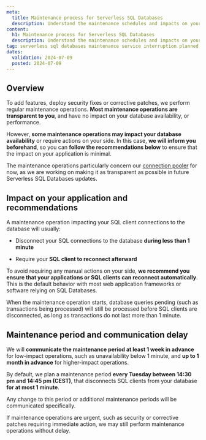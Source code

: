 ```yaml
---
meta:
  title: Maintenance process for Serverless SQL Databases
  description: Understand the maintenance schedules and impacts on your serverless SQL databases.
content:
  h1: Maintenance process for Serverless SQL Databases
  description: Understand the maintenance schedules and impacts on your serverless SQL databases.
tag: serverless sql databases maintenance service interruption planned operation
dates:
  validation: 2024-07-09
  posted: 2024-07-09
---
```


## Overview

To add features, deploy security fixes or corrective patches, we perform regular maintenance operations. **Most maintenance operations are transparent to you**, and have no impact on your database availability, or performance.

However, **some maintenance operations may impact your database availability** or require actions on your side. In this case, **we will inform you beforehand**, so you can **follow the recommendations below** to ensure that the impact on your application is minimal.

The maintenance operations particularly concern our [connection pooler](/serverless/sql-databases/reference-content/serverless-sql-databases-overview/) for now, as we are working on making it as transparent as possible in future Serverless SQL Databases updates.

## Impact on your application and recommendations

A maintenance operation impacting your SQL client connections to the database will usually:

- Disconnect your SQL connections to the database **during less than 1 minute**

- Require your **SQL client to reconnect afterward**

To avoid requiring any manual actions on your side, **we recommend you ensure that your applications or SQL clients can reconnect automatically**. This is the default behavior with most web application frameworks or software relying on SQL Databases.

<Message type="note">
When the maintenance operation starts, database queries pending (such as transactions being processed) will still be processed before SQL clients are disconnected, as long as transactions do not last more than 1 minute.
</Message>

## Maintenance period and communication delay

We will **communicate the maintenance period at least 1 week in advance** for low-impact operations, such as unavailability below 1 minute, and **up to 1 month in advance** for higher-impact operations.

By default, we plan a maintenance period **every Tuesday between 14:30 pm and 14:45 pm (CEST)**, that disconnects SQL clients from your database **for at most 1 minute**.

Any change to this period or additional maintenance periods will be communicated specifically. 

<Message type="note">
If maintenance operations are urgent, such as security or corrective patches requiring immediate action, we may still perform maintenance operations without delay.
</Message>
